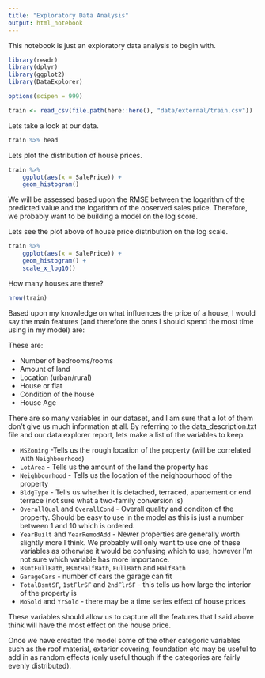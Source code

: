```yaml
---
title: "Exploratory Data Analysis"
output: html_notebook
---
```


This notebook is just an exploratory data analysis to begin with.

```r
library(readr)
library(dplyr)
library(ggplot2)
library(DataExplorer)

options(scipen = 999)

train <- read_csv(file.path(here::here(), "data/external/train.csv"))
```

Lets take a look at our data.

```r
train %>% head
```

Lets plot the distribution of house prices.

```r
train %>%
    ggplot(aes(x = SalePrice)) +
    geom_histogram()
```

We will be assessed based upon the RMSE between the logarithm of the predicted value and the logarithm of the observed sales price. Therefore, we probably want to be building a model on the log score.

Lets see the plot above of house price distribution on the log scale.

```r
train %>%
    ggplot(aes(x = SalePrice)) +
    geom_histogram() +
    scale_x_log10()
```

How many houses are there?

```r
nrow(train)
```

Based upon my knowledge on what influences the price of a house, I would say the main features (and therefore the ones I should spend the most time using in my model) are:

These are:

* Number of bedrooms/rooms
* Amount of land
* Location (urban/rural)
* House or flat
* Condition of the house
* House Age

There are so many variables in our dataset, and I am sure that a lot of them don't give us much information at all. By referring to the data_description.txt file and our data explorer report, lets make a list of the variables to keep.

* `MSZoning` -Tells us the rough location of the property (will be correlated with `Neighbourhood`)
* `LotArea` - Tells us the amount of the land the property has
* `Neighbourhood` - Tells us the location of the neighbourhood of the property
* `BldgType` - Tells us whether it is detached, terraced, apartement or end terrace (not sure what a two-family conversion is)
* `OverallQual` and `OverallCond` - Overall quality and conditon of the property. Should be easy to use in the model as this is just a number between 1 and 10 which is ordered.
* `YearBuilt` and `YearRemodAdd` - Newer properties are generally worth slightly more I think. We probably will only want to use one of these variables as otherwise it would be confusing which to use, however I'm not sure which variable has more importance.
* `BsmtFullBath`, `BsmtHalfBath`, `FullBath` and `HalfBath`
* `GarageCars` - number of cars the garage can fit
* `TotalBsmtSF`, `1stFlrSF` and `2ndFlrSF` - this tells us how large the interior of the property is
* `MoSold` and `YrSold` - there may be a time series effect of house prices

These variables should allow us to capture all the features that I said above think will have the most effect on the house price.

Once we have created the model some of the other categoric variables such as the roof material, exterior covering, foundation etc may be useful to add in as random effects (only useful though if the categories are fairly evenly distributed).



